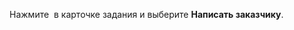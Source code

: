 Нажмите <img src="https://tlkfrontprod.azureedge.net/portal-production/static/uploaded/images/1677847518588/1677847518588_original_jpeg.jpeg" alt="" /> в карточке задания и выберите **Написать заказчику**.

